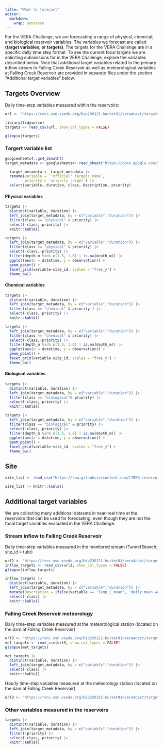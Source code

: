 ```yaml
---
title: "What to forecast"
editor: 
  markdown: 
    wrap: sentence
---
```


For the VERA Challenge, we are forecasting a range of physical, chemical, and biological reservoir variables. The variables we forecast are called **(target variables, or targets)**. The targets for the VERA Challenge are in a specific daily time step format. To see the current focal targets we are soliciting submissions for in the VERA Challenge, explore the variables described below. Note that additional target variables related to the primary inflow stream to Falling Creek Reservoir as well as meteorological variables at Falling Creek Reservoir are provided in separate files under the section “Additional target variables” below.

## Targets Overview

Daily time-step variables measured within the reservoirs:

```r
url <- "https://renc.osn.xsede.org/bio230121-bucket01/vera4cast/targets/project_id=vera4cast/duration=P1D/daily-insitu-targets.csv.gz"
```

```r
library(tidyverse)
targets <- read_csv(url, show_col_types = FALSE)
```

```r
glimpse(targets)
```

### Targert variable list 

```r
googlesheets4::gs4_deauth()
target_metadata <- googlesheets4::read_sheet("https://docs.google.com/spreadsheets/d/1fOWo6zlcWA8F6PmRS9AD6n1pf-dTWSsmGKNpaX3yHNE/edit?usp=sharing")
```

```r
  target_metadata <- target_metadata |> 
  rename(variable = `"official" targets name`,
         priority = `priority target`) |> 
  select(variable, duration, class, Description, priority)
```

#### Physical variables

```r
targets |> 
  distinct(variable, duration) |> 
  left_join(target_metadata, by = c("variable","duration")) |> 
  filter(class == "physical" & priority) |> 
  select(-class,-priority) |> 
  knitr::kable()
```
```r
targets |> 
  left_join(target_metadata, by = c("variable","duration")) |> 
  filter(class == "physical" & priority) |> 
  select(-class,-priority) |> 
  filter(depth_m %in% c(1.5, 1.6) | is.na(depth_m)) |> 
  ggplot(aes(x = datetime, y = observation)) +
  geom_point() +
  facet_grid(variable~site_id, scales = "free_y") +
  theme_bw()
```
#### Chemical variables

```r
targets |> 
  distinct(variable, duration) |> 
  left_join(target_metadata, by = c("variable","duration")) |> 
  filter(class == "chemical" & priority ) |> 
  select(-class,-priority) |> 
  knitr::kable()
```
```r
targets |> 
  left_join(target_metadata, by = c("variable","duration")) |> 
  filter(class == "chemical" & priority) |> 
  select(-class,-priority) |> 
  filter(depth_m %in% c(1.5, 1.6) | is.na(depth_m)) |> 
  ggplot(aes(x = datetime, y = observation)) +
  geom_point() +
  facet_grid(variable~site_id, scales = "free_y") +
  theme_bw()
```
#### Biological variables

```r
targets |> 
  distinct(variable, duration) |> 
  left_join(target_metadata, by = c("variable","duration")) |> 
  filter(class == "biological"& priority) |> 
  select(-class,-priority) |> 
  knitr::kable()
```
```r
targets |> 
  left_join(target_metadata, by = c("variable","duration")) |> 
  filter(class == "biological" & priority) |> 
  select(-class,-priority) |> 
  filter(depth_m %in% c(1.5, 1.6) | is.na(depth_m)) |> 
  ggplot(aes(x = datetime, y = observation)) +
  geom_point() +
  facet_grid(variable~site_id, scales = "free_y") +
  theme_bw()

```

## Site

```r
site_list <- read_csv("https://raw.githubusercontent.com/LTREB-reservoirs/vera4cast/main/vera4cast_field_site_metadata.csv", show_col_types = FALSE)
```

```r
site_list |> knitr::kable()
```

## Additional target variables

We are collecting many additional datasets in near-real time at the reservoirs that can be used for forecasting, even though they are not the focal target variables evaluated in the VERA Challenge.

### Stream inflow to Falling Creek Reservoir

Daily time-step variables measured in the monitored stream (Tunnel Branch; site_id = tubr)

```r
url2 <- "https://renc.osn.xsede.org/bio230121-bucket01/vera4cast/targets/project_id=vera4cast/duration=P1D/daily-inflow-targets.csv.gz"
inflow_targets <- read_csv(url2, show_col_types = FALSE)
glimpse(inflow_targets)
```
```r
inflow_targets |> 
  distinct(variable, duration) |> 
  left_join(target_metadata, by = c("variable","duration")) |> 
  mutate(Description = ifelse(variable == 'Temp_C_mean', 'daily mean water temperature in degrees C', Description)) |> 
  select(-class) |> 
  knitr::kable()
```

### Falling Creek Reservoir meteorology

Daily time-step variables measured at the meteorological station (located on the dam at Falling Creek Reservoir)

```r
url3 <- "https://renc.osn.xsede.org/bio230121-bucket01/vera4cast/targets/project_id=vera4cast/duration=P1D/daily-met-targets.csv.gz"
met_targets <- read_csv(url3, show_col_types = FALSE)
glimpse(met_targets)
```

```r
met_targets |> 
  distinct(variable, duration) |> 
  left_join(target_metadata, by = c("variable","duration")) |> 
  select(-class) |> 
  knitr::kable()
```

Hourly time-step variables measured at the meteorology station (located on the dam at Falling Creek Reservoir)

```r
url3 <- "https://renc.osn.xsede.org/bio230121-bucket01/vera4cast/targets/project_id=vera4cast/duration=PT1H/hourly-met-targets.csv.gz"
```

### Other variables measured in the reservoirs

```r
targets |> 
  distinct(variable, duration) |> 
  left_join(target_metadata, by = c("variable","duration")) |> 
  filter(!priority) |> 
  select(-class,-priority) |> 
  knitr::kable()
```

